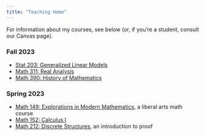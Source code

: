 ```yaml
---
title: "Teaching Home"
---
```


For information about my courses, see below (or, if you're a student, consult our Canvas page).

### Fall 2023

- [Stat 203: Generalized Linear Models](courses/glm/glm_f23.html)
- [Math 311: Real Analysis](courses/ra/ra_f23.html)
- [Math 390: History of Mathematics](courses/hom/hom_f23.html)

### Spring 2023

- [Math 149: Explorations in Modern Mathematics](syllabi/Math149_01Syllabus2023S.pdf), a liberal arts math course
- [Math 152: Calculus I](syllabi/Math152_01Syllabus2023S.pdf)
- [Math 212: Discrete Structures](syllabi/Math212_01Syllabus2023S.pdf), an introduction to proof